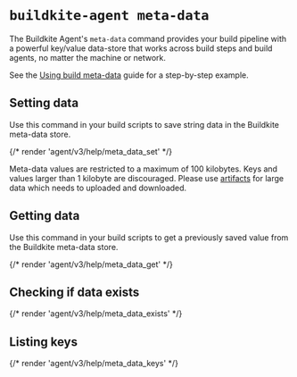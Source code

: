# `buildkite-agent meta-data`

The Buildkite Agent's `meta-data` command provides your build pipeline with a powerful key/value data-store that works across build steps and build agents, no matter the machine or network.

See the [Using build meta-data](/docs/pipelines/build-meta-data) guide for a step-by-step example.


## Setting data

Use this command in your build scripts to save string data in the Buildkite meta-data store.

{/* render 'agent/v3/help/meta_data_set' */}

Meta-data values are restricted to a maximum of 100 kilobytes. Keys and values larger than 1 kilobyte are discouraged. Please use [artifacts](https://buildkite.com/docs/agent/v3/cli-artifact) for large data which needs to uploaded and downloaded.

## Getting data

Use this command in your build scripts to get a previously saved value from the Buildkite meta-data store.

{/* render 'agent/v3/help/meta_data_get' */}

## Checking if data exists

{/* render 'agent/v3/help/meta_data_exists' */}

## Listing keys

{/* render 'agent/v3/help/meta_data_keys' */}
